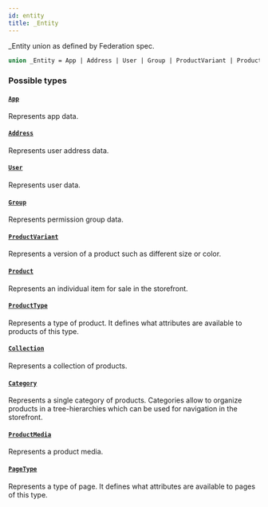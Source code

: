 ```yaml
---
id: entity
title: _Entity
---
```



_Entity union as defined by Federation spec.

```graphql
union _Entity = App | Address | User | Group | ProductVariant | Product | ProductType | Collection | Category | ProductMedia | PageType
```


### Possible types

#### [`App`](../../../developer/api-reference/objects/app) 

Represents app data.


#### [`Address`](../../../developer/api-reference/objects/address) 

Represents user address data.


#### [`User`](../../../developer/api-reference/objects/user) 

Represents user data.


#### [`Group`](../../../developer/api-reference/objects/group) 

Represents permission group data.


#### [`ProductVariant`](../../../developer/api-reference/objects/product-variant) 

Represents a version of a product such as different size or color.


#### [`Product`](../../../developer/api-reference/objects/product) 

Represents an individual item for sale in the storefront.


#### [`ProductType`](../../../developer/api-reference/objects/product-type) 

Represents a type of product. It defines what attributes are available to products of this type.


#### [`Collection`](../../../developer/api-reference/objects/collection) 

Represents a collection of products.


#### [`Category`](../../../developer/api-reference/objects/category) 

Represents a single category of products. Categories allow to organize products in a tree-hierarchies which can be used for navigation in the storefront.


#### [`ProductMedia`](../../../developer/api-reference/objects/product-media) 

Represents a product media.


#### [`PageType`](../../../developer/api-reference/objects/page-type) 

Represents a type of page. It defines what attributes are available to pages of this type.





